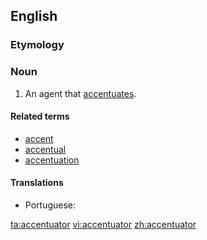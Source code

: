 ==English==

===Etymology===
{{suffix|accentuate|or|lang=en}}

===Noun===
{{en-noun}}

# An agent that [[accentuates]].

====Related terms====
* [[accent]]
* [[accentual]]
* [[accentuation]]

====Translations====
{{trans-top|an agent that accentuates}}
* Portuguese: {{t|pt|acentuador|m}}
{{trans-mid}}
{{trans-bottom}}

[[ta:accentuator]]
[[vi:accentuator]]
[[zh:accentuator]]